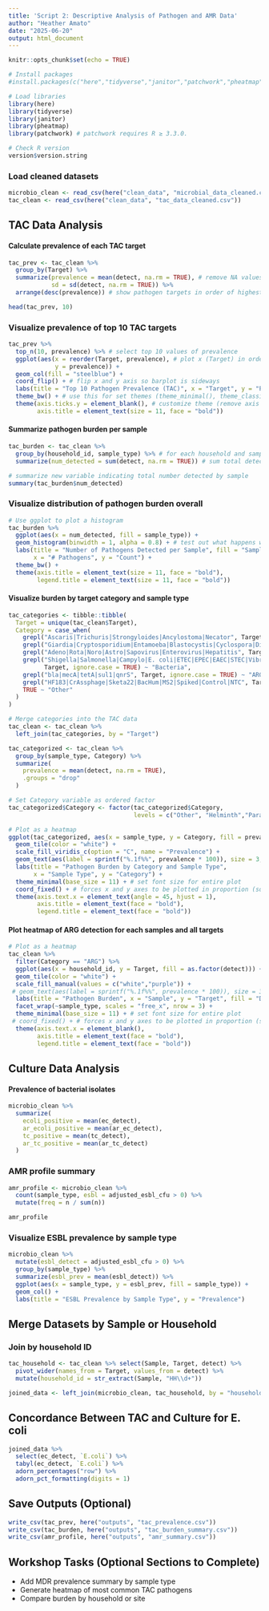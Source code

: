 ```yaml
---
title: 'Script 2: Descriptive Analysis of Pathogen and AMR Data'
author: "Heather Amato"
date: "2025-06-20"
output: html_document
---
```


```r
knitr::opts_chunk$set(echo = TRUE)

# Install packages
#install.packages(c("here","tidyverse","janitor","patchwork","pheatmap"))

# Load libraries
library(here)
library(tidyverse)
library(janitor)
library(pheatmap)
library(patchwork) # patchwork requires R ≥ 3.3.0.

# Check R version
version$version.string
```

### Load cleaned datasets
```r
microbio_clean <- read_csv(here("clean_data", "microbial_data_cleaned.csv"))
tac_clean <- read_csv(here("clean_data", "tac_data_cleaned.csv"))
```

## TAC Data Analysis
#### Calculate prevalence of each TAC target
```r
tac_prev <- tac_clean %>%
  group_by(Target) %>%
  summarize(prevalence = mean(detect, na.rm = TRUE), # remove NA values in calculations
            sd = sd(detect, na.rm = TRUE)) %>%
  arrange(desc(prevalence)) # show pathogen targets in order of highest to lowest prevalence

head(tac_prev, 10)
```

### Visualize prevalence of top 10 TAC targets
```r
tac_prev %>%
  top_n(10, prevalence) %>% # select top 10 values of prevalence 
  ggplot(aes(x = reorder(Target, prevalence), # plot x (Target) in order of prevalence values
             y = prevalence)) +  
  geom_col(fill = "steelblue") +
  coord_flip() + # flip x and y axis so barplot is sideways
  labs(title = "Top 10 Pathogen Prevalence (TAC)", x = "Target", y = "Prevalence") +
  theme_bw() + # use this for set themes (theme_minimal(), theme_classic(), etc)
  theme(axis.ticks.y = element_blank(), # customize theme (remove axis ticks)
        axis.title = element_text(size = 11, face = "bold"))

```

#### Summarize pathogen burden per sample
```r
tac_burden <- tac_clean %>%
  group_by(household_id, sample_type) %>% # for each household and sample type
  summarize(num_detected = sum(detect, na.rm = TRUE)) # sum total detects

# summarize new variable indicating total number detected by sample
summary(tac_burden$num_detected) 
```

### Visualize distribution of pathogen burden overall
```r
# Use ggplot to plot a histogram 
tac_burden %>%
  ggplot(aes(x = num_detected, fill = sample_type)) +
  geom_histogram(binwidth = 1, alpha = 0.8) + # test out what happens when you change binwidth 
  labs(title = "Number of Pathogens Detected per Sample", fill = "Sample Type",
       x = "# Pathogens", y = "Count") +
  theme_bw() +
  theme(axis.title = element_text(size = 11, face = "bold"),
        legend.title = element_text(size = 11, face = "bold"))
```

#### Visualize burden by target category and sample type 
```r
tac_categories <- tibble::tibble(
  Target = unique(tac_clean$Target),
  Category = case_when(
    grepl("Ascaris|Trichuris|Strongyloides|Ancylostoma|Necator", Target, ignore.case = TRUE) ~ "Helminth",
    grepl("Giardia|Cryptosporidium|Entamoeba|Blastocystis|Cyclospora|Dientamoeba", Target, ignore.case = TRUE) ~ "Parasite",
    grepl("Adeno|Rota|Noro|Astro|Sapovirus|Enterovirus|Hepatitis", Target, ignore.case = TRUE) ~ "Virus",
    grepl("Shigella|Salmonella|Campylo|E. coli|ETEC|EPEC|EAEC|STEC|Vibrio|Yersinia|Clostrid|Aeromonas|Helicobacter|Listeria|Bacteroides", 
          Target, ignore.case = TRUE) ~ "Bacteria",
    grepl("bla|mecA|tetA|sul1|qnrS", Target, ignore.case = TRUE) ~ "ARG",
    grepl("HF183|CrAssphage|Sketa22|BacHum|MS2|Spiked|Control|NTC", Target, ignore.case = TRUE) ~ "Control",
    TRUE ~ "Other"
  )
)

# Merge categories into the TAC data
tac_clean <- tac_clean %>%
  left_join(tac_categories, by = "Target") 

tac_categorized <- tac_clean %>%
  group_by(sample_type, Category) %>%
  summarize(
    prevalence = mean(detect, na.rm = TRUE),
    .groups = "drop"
  )

# Set Category variable as ordered factor
tac_categorized$Category <- factor(tac_categorized$Category, 
                                   levels = c("Other", "Helminth","Parasite","Virus","Bacteria","ARG"))

# Plot as a heatmap
ggplot(tac_categorized, aes(x = sample_type, y = Category, fill = prevalence)) +
  geom_tile(color = "white") +
  scale_fill_viridis_c(option = "C", name = "Prevalence") +
  geom_text(aes(label = sprintf("%.1f%%", prevalence * 100)), size = 3, color = "black") +
  labs(title = "Pathogen Burden by Category and Sample Type",
       x = "Sample Type", y = "Category") +
  theme_minimal(base_size = 11) + # set font size for entire plot
  coord_fixed() + # forces x and y axes to be plotted in proportion (squares instead of rectangles)
  theme(axis.text.x = element_text(angle = 45, hjust = 1),
        axis.title = element_text(face = "bold"),
        legend.title = element_text(face = "bold"))
```
#### Plot heatmap of ARG detection for each samples and all targets
```r
# Plot as a heatmap
tac_clean %>% 
  filter(Category == "ARG") %>% 
  ggplot(aes(x = household_id, y = Target, fill = as.factor(detect))) +
  geom_tile(color = "white") +
  scale_fill_manual(values = c("white","purple")) +
 # geom_text(aes(label = sprintf("%.1f%%", prevalence * 100)), size = 3, color = "black") +
  labs(title = "Pathogen Burden", x = "Sample", y = "Target", fill = "Detect") +
  facet_wrap(~sample_type, scales = "free_x", nrow = 3) +
  theme_minimal(base_size = 11) + # set font size for entire plot
 # coord_fixed() + # forces x and y axes to be plotted in proportion (squares instead of rectangles)
  theme(axis.text.x = element_blank(),
        axis.title = element_text(face = "bold"),
        legend.title = element_text(face = "bold"))
```

## Culture Data Analysis
#### Prevalence of bacterial isolates
```r
microbio_clean %>%
  summarize(
    ecoli_positive = mean(ec_detect),
    ar_ecoli_positive = mean(ar_ec_detect),
    tc_positive = mean(tc_detect),
    ar_tc_positive = mean(ar_tc_detect)
  )
```

### AMR profile summary
```r
amr_profile <- microbio_clean %>%
  count(sample_type, esbl = adjusted_esbl_cfu > 0) %>%
  mutate(freq = n / sum(n))

amr_profile
```

### Visualize ESBL prevalence by sample type
```r
microbio_clean %>%
  mutate(esbl_detect = adjusted_esbl_cfu > 0) %>%
  group_by(sample_type) %>%
  summarize(esbl_prev = mean(esbl_detect)) %>%
  ggplot(aes(x = sample_type, y = esbl_prev, fill = sample_type)) +
  geom_col() +
  labs(title = "ESBL Prevalence by Sample Type", y = "Prevalence")
```

## Merge Datasets by Sample or Household
### Join by household ID
```r
tac_household <- tac_clean %>% select(Sample, Target, detect) %>% 
  pivot_wider(names_from = Target, values_from = detect) %>%
  mutate(household_id = str_extract(Sample, "HH\\d+"))

joined_data <- left_join(microbio_clean, tac_household, by = "household_id")
```

## Concordance Between TAC and Culture for E. coli
```r
joined_data %>%
  select(ec_detect, `E.coli`) %>%
  tabyl(ec_detect, `E.coli`) %>%
  adorn_percentages("row") %>%
  adorn_pct_formatting(digits = 1)
```

## Save Outputs (Optional)
```r
write_csv(tac_prev, here("outputs", "tac_prevalence.csv"))
write_csv(tac_burden, here("outputs", "tac_burden_summary.csv"))
write_csv(amr_profile, here("outputs", "amr_summary.csv"))
```

## Workshop Tasks (Optional Sections to Complete)
- Add MDR prevalence summary by sample type
- Generate heatmap of most common TAC pathogens
- Compare burden by household or site
